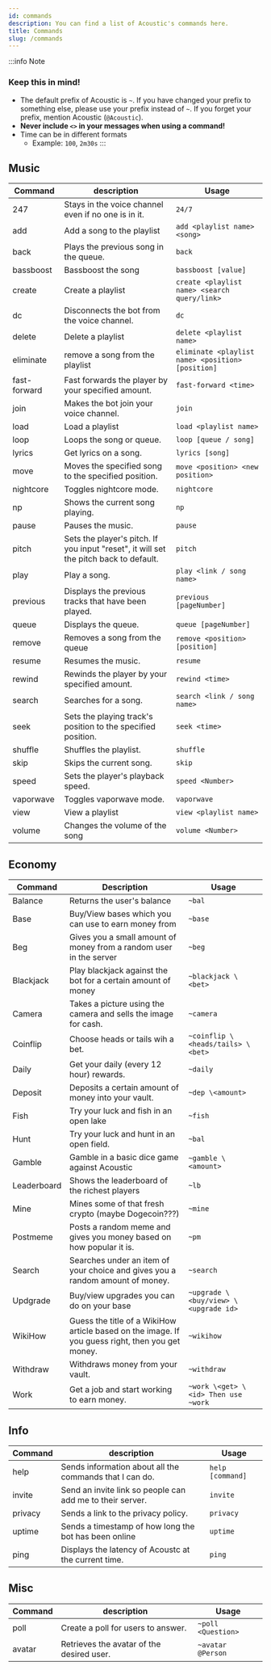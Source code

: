 ```yaml
---
id: commands
description: You can find a list of Acoustic's commands here.
title: Commands
slug: /commands
---
```


:::info Note

### Keep this in mind!

- The default prefix of Acoustic is `~`. If you have changed your prefix to something else, please use your prefix instead of `~`. If you forget your prefix, mention Acoustic (`@Acoustic`).
- **Never include `<>` in your messages when using a command!**
- Time can be in different formats
  - Example: `100`, `2m30s`
    :::

## Music

| Command      | description                                                                           | Usage                                             |
| ------------ | ------------------------------------------------------------------------------------- | ------------------------------------------------- |
| 247          | Stays in the voice channel even if no one is in it.                                   | `24/7`                                            |
| add          | Add a song to the playlist                                                            | `add <playlist name> <song>`                      |
| back         | Plays the previous song in the queue.                                                 | `back`                                            |
| bassboost    | Bassboost the song                                                                    | `bassboost [value]`                               |
| create       | Create a playlist                                                                     | `create <playlist name> <search query/link>`      |
| dc           | Disconnects the bot from the voice channel.                                           | `dc`                                              |
| delete       | Delete a playlist                                                                     | `delete <playlist name>`                          |
| eliminate    | remove a song from the playlist                                                       | `eliminate <playlist name> <position> [position]` |
| fast-forward | Fast forwards the player by your specified amount.                                    | `fast-forward <time>`                             |
| join         | Makes the bot join your voice channel.                                                | `join`                                            |
| load         | Load a playlist                                                                       | `load <playlist name>`                            |
| loop         | Loops the song or queue.                                                              | `loop [queue / song]`                             |
| lyrics       | Get lyrics on a song.                                                                 | `lyrics [song]`                                   |
| move         | Moves the specified song to the specified position.                                   | `move <position> <new position>`                  |
| nightcore    | Toggles nightcore mode.                                                               | `nightcore`                                       |
| np           | Shows the current song playing.                                                       | `np`                                              |
| pause        | Pauses the music.                                                                     | `pause`                                           |
| pitch        | Sets the player's pitch. If you input "reset", it will set the pitch back to default. | `pitch`                                           |
| play         | Play a song.                                                                          | `play <link / song name>`                         |
| previous     | Displays the previous tracks that have been played.                                   | `previous [pageNumber]`                           |
| queue        | Displays the queue.                                                                   | `queue [pageNumber]`                              |
| remove       | Removes a song from the queue                                                         | `remove <position> [position]`                    |
| resume       | Resumes the music.                                                                    | `resume`                                          |
| rewind       | Rewinds the player by your specified amount.                                          | `rewind <time>`                                   |
| search       | Searches for a song.                                                                  | `search <link / song name>`                       |
| seek         | Sets the playing track's position to the specified position.                          | `seek <time>`                                     |
| shuffle      | Shuffles the playlist.                                                                | `shuffle`                                         |
| skip         | Skips the current song.                                                               | `skip`                                            |
| speed        | Sets the player's playback speed.                                                     | `speed <Number>`                                  |
| vaporwave    | Toggles vaporwave mode.                                                               | `vaporwave`                                       |
| view         | View a playlist                                                                       | `view <playlist name>`                            |
| volume       | Changes the volume of the song                                                        | `volume <Number>`                                 |

## Economy

| Command     | Description                                                                                      | Usage                                |
| ----------- | ------------------------------------------------------------------------------------------------ | ------------------------------------ |
| Balance     | Returns the user's balance                                                                       | `~bal`                               |
| Base        | Buy/View bases which you can use to earn money from                                              | `~base`                              |
| Beg         | Gives you a small amount of money from a random user in the server                               | `~beg`                               |
| Blackjack   | Play blackjack against the bot for a certain amount of money                                     | `~blackjack \<bet>`                  |
| Camera      | Takes a picture using the camera and sells the image for cash.                                   | `~camera`                            |
| Coinflip    | Choose heads or tails wih a bet.                                                                 | `~coinflip \<heads/tails> \<bet>`    |
| Daily       | Get your daily (every 12 hour) rewards.                                                          | `~daily`                             |
| Deposit     | Deposits a certain amount of money into your vault.                                              | `~dep \<amount>`                     |
| Fish        | Try your luck and fish in an open lake                                                           | `~fish`                              |
| Hunt        | Try your luck and hunt in an open field.                                                         | `~bal`                               |
| Gamble      | Gamble in a basic dice game against Acoustic                                                     | `~gamble \<amount>`                  |
| Leaderboard | Shows the leaderboard of the richest players                                                     | `~lb`                                |
| Mine        | Mines some of that fresh crypto (maybe Dogecoin???)                                              | `~mine`                              |
| Postmeme    | Posts a random meme and gives you money based on how popular it is.                              | `~pm`                                |
| Search      | Searches under an item of your choice and gives you a random amount of money.                    | `~search`                            |
| Updgrade    | Buy/view upgrades you can do on your base                                                        | `~upgrade \<buy/view> \<upgrade id>` |
| WikiHow     | Guess the title of a WikiHow article based on the image. If you guess right, then you get money. | `~wikihow`                           |
| Withdraw    | Withdraws money from your vault.                                                                 | `~withdraw`                          |
| Work        | Get a job and start working to earn money.                                                       | `~work \<get> \<id> Then use ~work`  |

## Info

| Command | description                                               | Usage            |
| ------- | --------------------------------------------------------- | ---------------- |
| help    | Sends information about all the commands that I can do.   | `help [command]` |
| invite  | Send an invite link so people can add me to their server. | `invite`         |
| privacy | Sends a link to the privacy policy.                       | `privacy`        |
| uptime  | Sends a timestamp of how long the bot has been online     | `uptime`         |
| ping    | Displays the latency of Acoustc at the current time.      | `ping`           |

## Misc

| Command | description                               | Usage              |
| ------- | ----------------------------------------- | ------------------ |
| poll    | Create a poll for users to answer.        | `~poll <Question>` |
| avatar  | Retrieves the avatar of the desired user. | `~avatar @Person`  |
